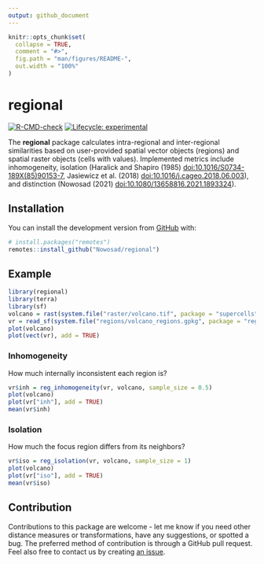 ```yaml
---
output: github_document
---
```


<!-- README.md is generated from README.Rmd. Please edit that file -->

```r
knitr::opts_chunk$set(
  collapse = TRUE,
  comment = "#>",
  fig.path = "man/figures/README-",
  out.width = "100%"
)
```

# regional

<!-- badges: start -->
[![R-CMD-check](https://github.com/Nowosad/regional/workflows/R-CMD-check/badge.svg)](https://github.com/Nowosad/regional/actions)
[![Lifecycle: experimental](https://img.shields.io/badge/lifecycle-experimental-orange.svg)](https://lifecycle.r-lib.org/articles/stages.html#experimental)
<!-- badges: end -->

The **regional** package calculates intra-regional and inter-regional similarities based on user-provided spatial vector objects (regions) and spatial raster objects (cells with values).
Implemented metrics include inhomogeneity, isolation (Haralick and Shapiro (1985) <doi:10.1016/S0734-189X(85)90153-7>, Jasiewicz et al. (2018) <doi:10.1016/j.cageo.2018.06.003>), and distinction (Nowosad (2021) <doi:10.1080/13658816.2021.1893324>).

## Installation

<!-- You can install the released version of regional from [CRAN](https://CRAN.R-project.org) with: -->

<!-- ``` r -->
<!-- install.packages("regional") -->
<!-- ``` -->

You can install the development version from [GitHub](https://github.com/) with:

``` r
# install.packages("remotes")
remotes::install_github("Nowosad/regional")
```

## Example

```r
library(regional)
library(terra)
library(sf)
volcano = rast(system.file("raster/volcano.tif", package = "supercells"))
vr = read_sf(system.file("regions/volcano_regions.gpkg", package = "regional"))
plot(volcano)
plot(vect(vr), add = TRUE)
```

### Inhomogeneity

How much internally inconsistent each region is?

```r
vr$inh = reg_inhomogeneity(vr, volcano, sample_size = 0.5)
plot(volcano)
plot(vr["inh"], add = TRUE)
mean(vr$inh)
```

### Isolation

How much the focus region differs from its neighbors?

```r
vr$iso = reg_isolation(vr, volcano, sample_size = 1)
plot(volcano)
plot(vr["iso"], add = TRUE)
mean(vr$iso)
```

## Contribution

Contributions to this package are welcome - let me know if you need other distance measures or transformations, have any suggestions, or spotted a bug. 
The preferred method of contribution is through a GitHub pull request. 
Feel also free to contact us by creating [an issue](https://github.com/nowosad/regional/issues).

